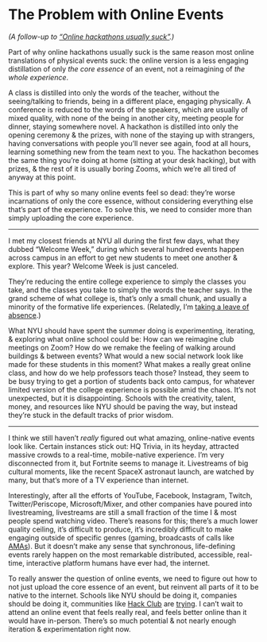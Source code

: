 # The Problem with Online Events

_(A follow-up to [“Online hackathons usually suck”](/2020-08-01_online_hackathons_usually_suck/).)_

Part of why online hackathons usually suck is the same reason most online translations of physical events suck: the online version is a less engaging distillation of only _the core essence_ of an event, not a reimagining of _the whole experience_.

A class is distilled into only the words of the teacher, without the seeing/talking to friends, being in a different place, engaging physically. A conference is reduced to the words of the speakers, which are usually of mixed quality, with none of the being in another city, meeting people for dinner, staying somewhere novel. A hackathon is distilled into only the opening ceremony & the prizes, with none of the staying up with strangers, having conversations with people you’ll never see again, food at all hours, learning something new from the team next to you. The hackathon becomes the same thing you’re doing at home (sitting at your desk hacking), but with prizes, & the rest of it is usually boring Zooms, which we’re all tired of anyway at this point.

This is part of why so many online events feel so dead: they’re worse incarnations of only the core essence, without considering everything else that’s part of the experience. To solve this, we need to consider more than simply uploading the core experience.

---

I met my closest friends at NYU all during the first few days, what they dubbed “Welcome Week,” during which several hundred events happen across campus in an effort to get new students to meet one another & explore. This year? Welcome Week is just canceled.

They’re reducing the entire college experience to simply the classes you take, and the classes you take to simply the words the teacher says. In the grand scheme of what college is, that’s only a small chunk, and usually a minority of the formative life experiences. (Relatedly, I’m [taking a leave of absence](/2020-07-07_leave_of_absence/).)

What NYU should have spent the summer doing is experimenting, iterating, & exploring what online school could be: How can we reimagine club meetings on Zoom? How do we remake the feeling of walking around buildings & between events? What would a new social network look like made for these students in this moment? What makes a really great online class, and how do we help professors teach those? Instead, they seem to be busy trying to get a portion of students back onto campus, for whatever limited version of the college experience is possible amid the chaos. It’s not unexpected, but it is disappointing. Schools with the creativity, talent, money, and resources like NYU should be paving the way, but instead they’re stuck in the default tracks of prior wisdom.

---

I think we still haven’t _really_ figured out what amazing, online-native events look like. Certain instances stick out: HQ Trivia, in its heyday, attracted massive crowds to a real-time, mobile-native experience. I’m very disconnected from it, but Fortnite seems to manage it. Livestreams of big cultural moments, like the recent SpaceX astronaut launch, are watched by many, but that’s more of a TV experience than internet.

Interestingly, after all the efforts of YouTube, Facebook, Instagram, Twitch, Twitter/Periscope, Microsoft/Mixer, and other companies have poured into livestreaming, livestreams are still a small fraction of the time I & most people spend watching video. There’s reasons for this; there’s a much lower quality ceiling, it’s difficult to produce, it’s incredibly difficult to make engaging outside of specific genres (gaming, broadcasts of calls like [AMAs](http://hackclub.com/amas/)). But it doesn’t make any sense that synchronous, life-defining events rarely happen on the most remarkable distributed, accessible, real-time, interactive platform humans have ever had, the internet.

To really answer the question of online events, we need to figure out how to not just upload the core essence of an event, but reinvent all parts of it to be native to the internet. Schools like NYU should be doing it, companies should be doing it, communities like [Hack Club](https://hackclub.com/) are [trying](https://events.hackclub.com). I can’t wait to attend an online event that feels really real, and feels better online than it would have in-person. There’s so much potential & not nearly enough iteration & experimentation right now.
